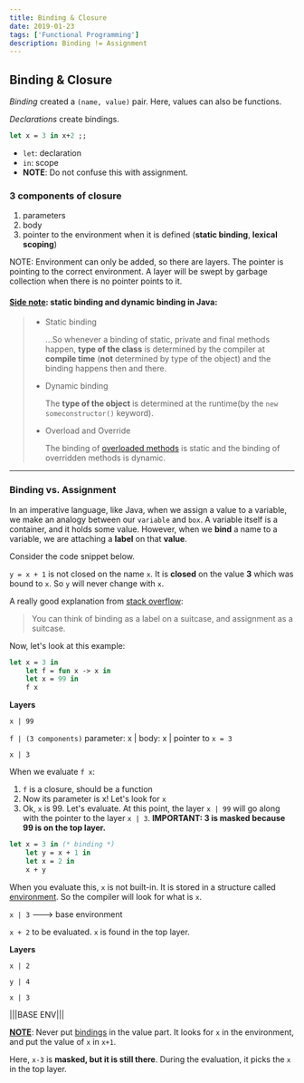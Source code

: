 ```yaml
---
title: Binding & Closure
date: 2019-01-23
tags: ['Functional Programming']
description: Binding != Assignment
---
```


## Binding & Closure

_Binding_ created a `(name, value)` pair. Here, values can also be functions.

_Declarations_ create bindings.

```ocaml
let x = 3 in x+2 ;;
```

- `let`: declaration
- `in`: scope
- **NOTE**: Do not confuse this with assignment.

### 3 components of closure

1. parameters
2. body
3. pointer to the environment when it is defined (**static binding**, **lexical scoping**)

NOTE: Environment can only be added, so there are layers. The pointer is pointing to the correct environment. A layer will be swept by garbage collection when there is no pointer points to it.

#### [Side note](https://beginnersbook.com/2013/04/java-static-dynamic-binding/): static binding and dynamic binding in Java:

> - Static binding
>
>   ...So whenever a binding of static, private and final methods happen, **type of the class** is determined by the compiler at **compile time** (**not** determined by type of the object) and the binding happens then and there.
>
> - Dynamic binding
>
>   The **type of the object** is determined at the runtime(by the `new someconstructor()` keyword).
>
> - Overload and Override
>
>   The binding of [overloaded methods](https://beginnersbook.com/2013/05/method-overloading/) is static and the binding of overridden methods is dynamic.

---

### Binding vs. Assignment

In an imperative language, like Java, when we assign a value to a variable, we make an analogy between our `variable` and `box`. A variable itself is a container, and it holds some value. However, when we **bind** a name to a variable, we are attaching a **label** on that **value**.

Consider the code snippet below.

`y = x + 1` is not closed on the name `x`. It is **closed** on the value **3** which was bound to `x`. So `y` will never change with `x`.

A really good explanation from [stack overflow](https://stackoverflow.com/questions/48100145/binding-vs-assignment):

> You can think of binding as a label on a suitcase, and assignment as a suitcase.

Now, let's look at this example:

```ocaml
let x = 3 in
	let f = fun x -> x in
 	let x = 99 in
 	f x
```

**Layers**

`x | 99`

`f | (3 components)` parameter: x | body: x | pointer to `x = 3`

`x | 3`

When we evaluate `f x`:

1.  `f` is a closure, should be a function
2.  Now its parameter is x! Let's look for `x`
3.  Ok, `x` is 99. Let's evaluate. At this point, the layer `x | 99` will go along with the pointer to the layer `x | 3`. **IMPORTANT: 3 is masked because 99 is on the top layer.**

```ocaml
let x = 3 in (* binding *)
	let y = x + 1 in
	let x = 2 in
	x + y
```

When you evaluate this, `x` is not built-in. It is stored in a structure called <u>environment</u>. So the compiler will look for what is `x`.

`x | 3` ---> base environment

`x + 2` to be evaluated. `x` is found in the top layer.

**Layers**

`x | 2`

`y | 4`

`x | 3`

|||BASE ENV|||

**<u>NOTE</u>**: Never put <u>bindings</u> in the value part. It looks for `x` in the environment, and put the value of `x` in `x+1`.

Here, `x-3` is **masked, but it is still there**. During the evaluation, it picks the `x` in the top layer.
